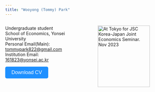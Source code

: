 ```yaml
---
title: "Wooyong (Tommy) Park"
---
```





<div style="display: flex;">
  <div style="flex: 50%; padding-right: 5px;">
Undergraduate student<br>
School of Economics, Yonsei University<br>
Personal Email(Main): [tommypark822@gmail.com](mailto:tommypark822@gmail.com)<br>
Institution Email: [161823@yonsei.ac.kr](mailto:161823@yonsei.ac.kr)<br>

<a href="ref/cv.pdf">
    <button style="background-color: #1E90FF; color: white; border: none; padding: 10px 20px; text-align: center; text-decoration: none; display: inline-block; font-size: 16px; border-radius: 5px;">
        Download CV
    </button>
</a>

  
  </div>

  <div style="flex: 50%; padding-left: 5px;">
<figure>
    <img src="photos/tokyo_Nov_23.jpg" alt="At Tokyo for JSC Korea-Japan Joint Economics Seminar. Nov 2023" width="100%"/>
    <!-- <figcaption>At Tokyo for JSC Korea-Japan Joint Economics Seminar.<br> -->
    <!-- Nov 2023</figcaption> -->
</figure>
  </div>
</div>